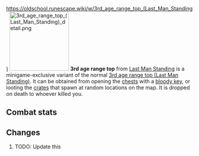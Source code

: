 https://oldschool.runescape.wiki/w/3rd_age_range_top_(Last_Man_Standing)
{{Infobox Item
|name = 3rd age range top
|image = [[File:3rd age range top (Last Man Standing).png]]
|release = [[4 August]] [[2016]]
|update = Last Man Standing Beta and Splashing Restrictions  # TODO: Update this
|members = No
|quest = No
|tradeable = No
|placeholder = No
|equipable = Yes
|stackable = No
|noteable = Yes
|options = Wear, Drop
|examine = Fabulously ancient range protection crafted from white dragonhide.
|value = 20
|alchable = No
|weight = 4.0
|id = 27199
}}
[[File:3rd age range top (Last Man Standing) detail.png|160px|left]]
'''3rd age range top''' from [[Last Man Standing]] is a minigame-exclusive variant of the normal [[3rd age range top (Last Man Standing)]]. It can be obtained from opening the [[Chest (Last Man Standing)|chests]] with a [[bloody key]], or looting the [[Crate (Last Man Standing)|crates]] that spawn at random locations on the map. It is dropped on death to whoever killed you.

==Combat stats==
{{Infobox Bonuses
|astab = 0
|aslash = 0
|acrush = 0
|amagic = -15
|arange = 30
|dstab = 55
|dslash = 47
|dcrush = 60
|dmagic = 60
|drange = 55
|str = 0
|rstr = 0
|mdmg = 0
|prayer = 0
|slot = body
|image = [[File:3rd age range top (Last Man Standing) equipped male.png|160px]]
|altimage = [[File:3rd age range top (Last Man Standing) equipped female.png|160px]]
}}

==Changes==
# TODO: Update this
{{Subject changes header}}
{{Subject changes
|date = 4 August 2016
|update = Last Man Standing
|change = The item was made fully available with the release of Last Man Standing.
}}
{{Subject changes footer}}

{{Last Man Standing In-game Items}}